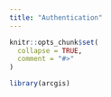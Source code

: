 ```yaml
---
title: "Authentication"
---
```


```r
knitr::opts_chunk$set(
  collapse = TRUE,
  comment = "#>"
)
```

```r
library(arcgis)
```
